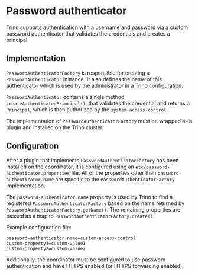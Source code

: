 # Password authenticator

Trino supports authentication with a username and password via a custom password
authenticator that validates the credentials and creates a principal.

## Implementation

`PasswordAuthenticatorFactory` is responsible for creating a
`PasswordAuthenticator` instance. It also defines the name of this authenticator
which is used by the administrator in a Trino configuration.

`PasswordAuthenticator` contains a single method,
`createAuthenticatedPrincipal()`, that validates the credential and returns a
`Principal`, which is then authorized by the `system-access-control`.

The implementation of `PasswordAuthenticatorFactory` must be wrapped as a plugin
and installed on the Trino cluster.

## Configuration

After a plugin that implements `PasswordAuthenticatorFactory` has been installed
on the coordinator, it is configured using an
`etc/password-authenticator.properties` file. All of the properties other than
`password-authenticator.name` are specific to the `PasswordAuthenticatorFactory`
implementation.

The `password-authenticator.name` property is used by Trino to find a registered
`PasswordAuthenticatorFactory` based on the name returned by
`PasswordAuthenticatorFactory.getName()`. The remaining properties are passed as
a map to `PasswordAuthenticatorFactory.create()`.

Example configuration file:

```text
password-authenticator.name=custom-access-control
custom-property1=custom-value1
custom-property2=custom-value2
```

Additionally, the coordinator must be configured to use password authentication
and have HTTPS enabled (or HTTPS forwarding enabled).
